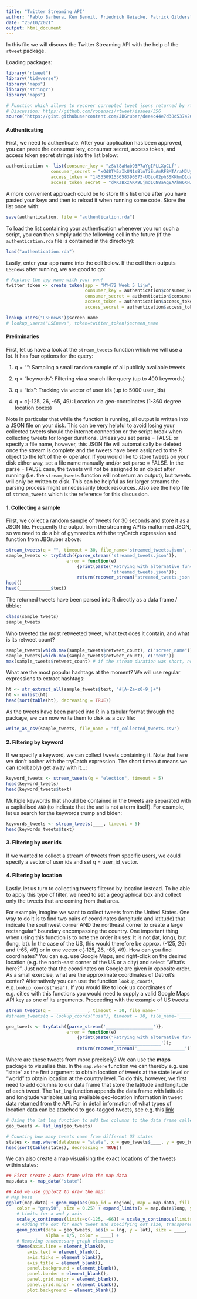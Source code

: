 ```yaml
---
title: "Twitter Streaming API"
author: "Pablo Barbera, Ken Benoit, Friedrich Geiecke, Patrick Gildersleve"
date: "25/10/2021"
output: html_document
---
```


In this file we will discuss the Twitter Streaming API with the help of the `rtweet` package.

Loading packages:

```r
library("rtweet")
library("tidyverse")
library("maps")
library("stringr")
library("maps")

# Function which allows to recover corrupted tweet jsons returned by rtweet
# Discussion: https://github.com/ropensci/rtweet/issues/356
source("https://gist.githubusercontent.com/JBGruber/dee4c44e7d38d537426f57ba1e4f84ab/raw/ce28d3e8115f9272db867158794bc710e8e28ee5/recover_stream.R")
```

#### Authenticating

First, we need to authenticate. After your application has been approved, you can paste the consumer key, consumer secret, access token, and access token secret strings into the list below:

```r
authentication <- list(consumer_key = "zSVt8aHab93P7aYgIPLLXpCLf",
                 consumer_secret = "xOd8TM5aIkUN1sBlnTiEuAmRFBMTAraNJUyOzjPfoWCaij7qyD",
                 access_token = "1453509153658396673-UGio02phSSKKbmD1dAL3zMyCcsQr4k",
                 access_token_secret = "dXKJBxzAKK9Ljmd1CN8aAg8AAhW6XHJBNK8UQxzPitbI6")
```

A more convenient approach could be to store this list once after you have pasted your keys and then to reload it when running some code. Store the list once with:

```r
save(authentication, file = "authentication.rda")
```

To load the list containing your authentication whenever you run such a script, you can then simply add the following cell in the future (if the `authentication.rda` file is contained in the directory):

```r
load("authentication.rda")
```

Lastly, enter your app name into the cell below. If the cell then outputs `LSEnews` after running, we are good to go:

```r
# Replace the app name with your own!
twitter_token <- create_token(app = "MY472 Week 5 lijw", 
                              consumer_key = authentication$consumer_key,
                              consumer_secret = authentication$consumer_secret,
                              access_token = authentication$access_token,
                              access_secret = authentication$access_token_secret)

lookup_users("LSEnews")$screen_name
# lookup_users("LSEnews", token=twitter_token)$screen_name

```


#### Preliminaries

First, let us have a look at the `stream_tweets` function which we will use a lot. It has four options for the query:

1. q = "": Sampling a small random sample of all publicly available tweets

2. q = "keywords": Filtering via a search-like query (up to 400 keywords)

3. q = "ids": Tracking via vector of user ids (up to 5000 user_ids)

4. q = c(-125, 26, -65, 49): Location via geo-coordinates (1-360 degree location boxes)

Note in particular that while the function is running, all output is written into a JSON file on your disk. This can be very helpful to avoid losing your collected tweets should the internet connection or the script break when collecting tweets for longer durations. Unless you set parse = FALSE or specify a file name, however, this JSON file will automatically be deleted once the stream is complete and the tweets have been assigned to the R object to the left of the <- operator. If you would like to store tweets on your disk either way, set a file name manually and/or set parse = FALSE. In the parse = FALSE case, the tweets will not be assigned to an object after running (i.e. the `stream_tweets` function will not return an output), but tweets will only be written to disk. This can be helpful as for larger streams the parsing process might unnecessarily block resources. Also see the help file of `stream_tweets` which is the reference for this discussion.

#### 1. Collecting a sample

First, we collect a random sample of tweets for 30 seconds and store it as a JSON file. Frequently the output from the streaming API is malformed JSON, so we need to do a bit of gymnastics with the tryCatch expression and function from JBGruber above:

```r
stream_tweets(q = "", timeout = 30, file_name='streamed_tweets.json', token=twitter_token)
sample_tweets <- tryCatch({parse_stream('streamed_tweets.json')},
                       error = function(e)
                           {print(paste("Retrying with alternative function after initial error when parsing file",
                                        'streamed_tweets.json'));
                           return(recover_stream('streamed_tweets.json'))})
head()
head(____________$text)
```

The returned tweets have been parsed into R directly as a data frame / tibble:

```r
class(sample_tweets)
sample_tweets
```

Who tweeted the most retweeted tweet, what text does it contain, and what is its retweet count?

```r
sample_tweets[which.max(sample_tweets$retweet_count), c("screen_name")]
sample_tweets[which.max(sample_tweets$retweet_count), c("text")]
max(sample_tweets$retweet_count) # if the stream duration was short, no tweet might have been retweeted!
```

What are the most popular hashtags at the moment? We will use regular expressions to extract hashtags:

```r
ht <- str_extract_all(sample_tweets$text, "#[A-Za-z0-9_]+")
ht <- unlist(ht)
head(sort(table(ht), decreasing = TRUE))
```

As the tweets have been parsed into R in a tabular format through the package, we can now write them to disk as a csv file:

```r
write_as_csv(sample_tweets, file_name = "df_collected_tweets.csv")
```

#### 2. Filtering by keyword

If we specify a keyword, we can collect tweets containing it. Note that here we don't bother with the tryCatch expression. The short timeout means we can (probably) get away with it...:

```r
keyword_tweets <- stream_tweets(q = "election", timeout = 5)
head(keyword_tweets)
head(keyword_tweets$text)
```

Multiple keywords that should be contained in the tweets are separated with a capitalised `AND` (to indicate that the `and` is not a term itself). For example, let us search for the keywords trump and biden:

```r
keywords_tweets <- stream_tweets(____, timeout = 5)
head(keywords_tweets$text)
```

#### 3. Filtering by user ids

If we wanted to collect a stream of tweets from specific users, we could specify a vector of user ids and set q = user_id_vector.

#### 4. Filtering by location

Lastly, let us turn to collecting tweets filtered by location instead. To be able to apply this type of filter, we need to set a geographical box and collect only the tweets that are coming from that area.

For example, imagine we want to collect tweets from the United States. One way to do it is to find two pairs of coordinates (longitude and latitude) that indicate the southwest corner AND the northeast corner to create a large rectangular* boundary encompassing the country. One important thing when using this function is to note the order it uses: It is not (lat, long), but (long, lat). In the case of the US, this would therefore be approx. (-125, 26) and (-65, 49) or in one vector c(-125, 26, -65, 49). How can you find coordinates? You can e.g. use Google Maps, and right-click on the desired location (e.g. the north-east corner of the US or a city) and select "What's here?". Just note that the coordinates on Google are given in opposite order. As a small exercise, what are the approximate coordinates of Detroit's center? Alternatively you can use the function `lookup_coords`, e.g.` lookup_coords("usa")`. If you would like to look up coordinates of e.g. cities with this functions you would need to supply a valid Google Maps API key as one of its arguments. Proceeding with the example of US tweets:

```r
stream_tweets(q = _____________, timeout = 30, file_name='__________________')
#stream_tweets(q = lookup_coords("usa"), timeout = 30, file_name='__________________')

geo_tweets <- tryCatch({parse_stream('__________________')},
                       error = function(e)
                           {print(paste("Retrying with alternative function after initial error when parsing file",
                                        '__________________'));
                           return(recover_stream('__________________'))})
```

Where are these tweets from more precisely? We can use the **maps** package to visualise this. In the `map.where` function we can thereby e.g. use "state" as the first argument to obtain location of tweets at the state level or "world" to obtain location at the country level. To do this, however, we first need to add columns to our data frame that store the latitude and longitude of each tweet. The `lat_lng` function appends the data frame with latitude and longitude variables using available geo-location information in tweet data returned from the API. For in detail information of what types of location data can be attached to geo-tagged tweets, see e.g. this [link](https://developer.twitter.com/en/docs/twitter-api/v1/data-dictionary/overview/geo-objects)

```r

# Using the lat_lng function to add two columns to the data frame called lat and lng
geo_tweets <- lat_lng(geo_tweets)

# Counting how many tweets came from different US states
states <- map.where(database = "state", x = geo_tweets$____, y = geo_tweets$____)
head(sort(table(states), decreasing = TRUE))
```

We can also create a map visualising the exact locations of the tweets within states:

```r

## First create a data frame with the map data 
map.data <- map_data("state")

## And we use ggplot2 to draw the map:
# Map base
ggplot(map.data) + geom_map(aes(map_id = region), map = map.data, fill = "grey90", 
    color = "grey50", size = 0.25) + expand_limits(x = map.data$long, y = map.data$lat) + 
    # Limits for x and y axis
    scale_x_continuous(limits=c(-125, -66)) + scale_y_continuous(limits = c(25, 50)) +
    # Adding the dot for each tweet and specifying dot size, transparency, and colour
    geom_point(data = geo_tweets, aes(x = lng, y = lat), size = ____,
               alpha = 1/5, color = ____) +
    # Removing unnecessary graph elements
    theme(axis.line = element_blank(), 
    	axis.text = element_blank(), 
    	axis.ticks = element_blank(), 
        axis.title = element_blank(), 
        panel.background = element_blank(), 
        panel.border = element_blank(), 
        panel.grid.major = element_blank(), 
        panel.grid.minor = element_blank(), 
        plot.background = element_blank()) 
```
